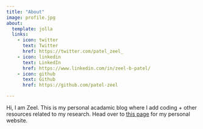 ```yaml
---
title: "About"
image: profile.jpg
about:
  template: jolla
  links:
    - icon: twitter
      text: Twitter
      href: https://twitter.com/patel_zeel_
    - icon: linkedin
      text: LinkedIn
      href: https://www.linkedin.com/in/zeel-b-patel/
    - icon: github
      text: Github
      href: https://github.com/patel-zeel

---
```


Hi, I am Zeel. This is my personal acadamic blog where I add coding + other resources related to my research. Head over to [this page](http://patel-zeel.github.io/) for my personal website.
